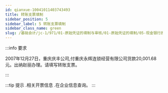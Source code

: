 ```yaml
---
id: qianxue-10041011403743493
title: 转账支票填制
sidebar_position: 5
sidebar_label: 5 转账支票填制
sidebar_class_name: green
slug: /基础会计/jc-1/971/01-原始凭证的填制与审核/01-原始凭证的填制/05-现金银行原始凭证实训/qianxue-0910121743579293017/qianxue-10041011403743493/转账支票填制
---
```


:::info 要求

2007年12月27日，重庆庆丰公司,付重庆永辉连锁经营有限公司货款20,001.68元。出纳赵丽办理。请填写转账支票。

:::

:::tip 提示
  .相关开票信息
  .在企业信息查询。
:::
